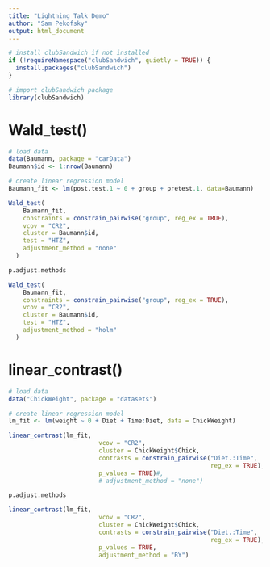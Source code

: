 ---
title: "Lightning Talk Demo"
author: "Sam Pekofsky"
output: html_document
---

```{r}
# install clubSandwich if not installed
if (!requireNamespace("clubSandwich", quietly = TRUE)) {
  install.packages("clubSandwich")
}

# import clubSandwich package
library(clubSandwich)
```

# Wald_test()

```{r}
# load data
data(Baumann, package = "carData")
Baumann$id <- 1:nrow(Baumann)

# create linear regression model
Baumann_fit <- lm(post.test.1 ~ 0 + group + pretest.1, data=Baumann)
```

```{r}
Wald_test(
    Baumann_fit,
    constraints = constrain_pairwise("group", reg_ex = TRUE),
    vcov = "CR2",
    cluster = Baumann$id,
    test = "HTZ",
    adjustment_method = "none"
  )
```

```{r}
p.adjust.methods
```

```{r}
Wald_test(
    Baumann_fit,
    constraints = constrain_pairwise("group", reg_ex = TRUE),
    vcov = "CR2",
    cluster = Baumann$id,
    test = "HTZ",
    adjustment_method = "holm"
  )
```

# linear_contrast()

```{r}
# load data
data("ChickWeight", package = "datasets")

# create linear regression model
lm_fit <- lm(weight ~ 0 + Diet + Time:Diet, data = ChickWeight)
```

```{r}
linear_contrast(lm_fit,
                         vcov = "CR2",
                         cluster = ChickWeight$Chick,
                         contrasts = constrain_pairwise("Diet.:Time",
                                                        reg_ex = TRUE),
                         p_values = TRUE)#, 
                         # adjustment_method = "none")
```

```{r}
p.adjust.methods
```

```{r}
linear_contrast(lm_fit,
                         vcov = "CR2",
                         cluster = ChickWeight$Chick,
                         contrasts = constrain_pairwise("Diet.:Time",
                                                        reg_ex = TRUE),
                         p_values = TRUE, 
                         adjustment_method = "BY")
```
